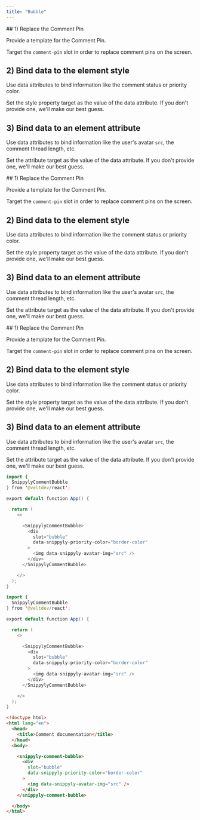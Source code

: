 ```yaml
---
title: "Bubble"
---
```


<Tabs>
 <Tab title="React">
    ## 1) Replace the Comment Pin

  Provide a template for the Comment Pin.

  Target the `comment-pin` slot in order to replace comment pins on the screen.

  ## 2) Bind data to the element style
  Use data attributes to bind information like the comment status or priority color.

  Set the style property target as the value of the data attribute. If you don't provide one, we'll make our best guess.

  ## 3) Bind data to an element attribute
  Use data attributes to bind information like the user's avatar `src`, the comment thread length, etc.
  
  Set the attribute target as the value of the data attribute. If you don't provide one, we'll make our best guess.
  </Tab>

  <Tab title="Next.js">
  ## 1) Replace the Comment Pin

  Provide a template for the Comment Pin.

  Target the `comment-pin` slot in order to replace comment pins on the screen.

  ## 2) Bind data to the element style
  Use data attributes to bind information like the comment status or priority color.

  Set the style property target as the value of the data attribute. If you don't provide one, we'll make our best guess.

  ## 3) Bind data to an element attribute
  Use data attributes to bind information like the user's avatar `src`, the comment thread length, etc.
  
  Set the attribute target as the value of the data attribute. If you don't provide one, we'll make our best guess.
  </Tab>

  <Tab title="HTML">
  ## 1) Replace the Comment Pin

  Provide a template for the Comment Pin.

  Target the `comment-pin` slot in order to replace comment pins on the screen.

  ## 2) Bind data to the element style
  Use data attributes to bind information like the comment status or priority color.

  Set the style property target as the value of the data attribute. If you don't provide one, we'll make our best guess.

  ## 3) Bind data to an element attribute
  Use data attributes to bind information like the user's avatar `src`, the comment thread length, etc.
  
  Set the attribute target as the value of the data attribute. If you don't provide one, we'll make our best guess.
  </Tab>
</Tabs>

<RequestExample>

```java React
import {
  SnippylyCommentBubble
} from '@veltdev/react';

export default function App() {

  return (
    <>

      <SnippylyCommentBubble>
        <div 
          slot="bubble" 
          data-snippyly-priority-color="border-color"
        >
          <img data-snippyly-avatar-img="src" />
        </div>
      </SnippylyCommentBubble>

    </>
  );
}
```
    

```java Next.js
import {
  SnippylyCommentBubble
} from '@veltdev/react';

export default function App() {

  return (
    <>

      <SnippylyCommentBubble>
        <div 
          slot="bubble" 
          data-snippyly-priority-color="border-color"
        >
          <img data-snippyly-avatar-img="src" />
        </div>
      </SnippylyCommentBubble>

    </>
  );
}
```
```html HTML
<!doctype html>
<html lang="en">
  <head>
    <title>Comment documentation</title>
  </head>
  <body>

    <snippyly-comment-bubble>
      <div 
        slot="bubble" 
        data-snippyly-priority-color="border-color"
      >
        <img data-snippyly-avatar-img="src" />
      </div>
    </snippyly-comment-bubble>

  </body>
</html>
```

</RequestExample>

